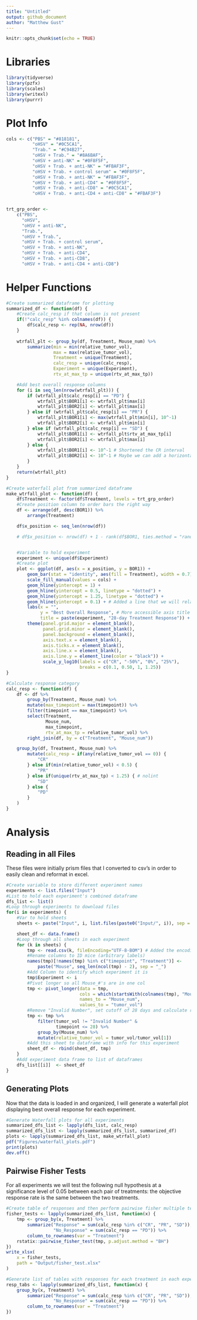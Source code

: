```yaml
---
title: "Untitled"
output: github_document
author: "Matthew Gust"
---
```


```r
knitr::opts_chunk$set(echo = TRUE)
```

# Libraries
```r
library(tidyverse)
library(pzfx)
library(scales)
library(writexl)
library(purrr)
```

# Plot Info
```r
cols <- c("PBS" = "#818181",
          "oHSV" = "#0C5CA1",
          "Trab." = "#C94B27",
          "oHSV + Trab." = "#8A6BAF",
          "oHSV + anti-NK" = "#0F8F5F",
          "oHSV + Trab. + anti-NK" = "#FBAF3F",
          "oHSV + Trab. + control serum" = "#0F8F5F",
          "oHSV + Trab. + anti-NK" = "#FBAF3F",
          "oHSV + Trab. + anti-CD4" = "#0F8F5F",
          "oHSV + Trab. + anti-CD8" = "#0C5CA1",
          "oHSV + Trab. + anti-CD4 + anti-CD8" = "#FBAF3F")


trt_grp_order <-
    c("PBS",
      "oHSV",
      "oHSV + anti-NK",
      "Trab.",
      "oHSV + Trab.",
      "oHSV + Trab. + control serum",
      "oHSV + Trab. + anti-NK",
      "oHSV + Trab. + anti-CD4",
      "oHSV + Trab. + anti-CD8",
      "oHSV + Trab. + anti-CD4 + anti-CD8")
```

# Helper Functions
```r
#Create summarized dataframe for plotting
summarized_df <- function(df) {
    #Create calc_resp if that column is not present
    if(!"calc_resp" %in% colnames(df)) {
        df$calc_resp <- rep(NA, nrow(df))
    }
    
    wtrfall_plt <- group_by(df, Treatment, Mouse_num) %>%
        summarize(min = min(relative_tumor_vol),
                  max = max(relative_tumor_vol),
                  Treatment = unique(Treatment),
                  calc_resp = unique(calc_resp),
                  Experiment = unique(Experiment),
                  rtv_at_max_tp = unique(rtv_at_max_tp))

    #Add best overall response columns
    for (i in seq_len(nrow(wtrfall_plt))) {
        if (wtrfall_plt$calc_resp[i] == "PD") {
            wtrfall_plt$BOR1[i] <- wtrfall_plt$max[i]
            wtrfall_plt$BOR2[i] <- wtrfall_plt$max[i]
        } else if (wtrfall_plt$calc_resp[i] == "PR") {
            wtrfall_plt$BOR1[i] <- max(wtrfall_plt$min[i], 10^-1)
            wtrfall_plt$BOR2[i] <- wtrfall_plt$min[i]
        } else if (wtrfall_plt$calc_resp[i] == "SD") {
            wtrfall_plt$BOR1[i] <- wtrfall_plt$rtv_at_max_tp[i]
            wtrfall_plt$BOR2[i] <- wtrfall_plt$max[i]
        } else {
            wtrfall_plt$BOR1[i] <- 10^-1 # Shortened the CR interval
            wtrfall_plt$BOR2[i] <- 10^-1 # Maybe we can add a horizontal line with a label "CR"? # nolint
        }
    }
    return(wtrfall_plt)
}

#Create waterfall plot from summarized dataframe
make_wtrfall_plot <- function(df) {
    df$Treatment <- factor(df$Treatment, levels = trt_grp_order)
    #Create position column to order bars the right way
    df <- arrange(df, desc(BOR1)) %>%
        arrange(Treatment)

    df$x_position <- seq_len(nrow(df))

    # df$x_position <- nrow(df) + 1 - rank(df$BOR1, ties.method = "random")


    #Variable to hold experiment
    experiment <- unique(df$Experiment)
    #Create plot
    plot <- ggplot(df, aes(x = x_position, y = BOR1)) +
        geom_bar(stat = "identity", aes(fill = Treatment), width = 0.7) +
        scale_fill_manual(values = cols) +
        geom_hline(yintercept = 1) +
        geom_hline(yintercept = 0.5, linetype = "dotted") +
        geom_hline(yintercept = 1.25, linetype = "dotted") +
        geom_hline(yintercept = 0.1) + # Added a line that we will relabel as "CR" # nolint
        labs(x = "",
             y = "Best Overall Response", # More accessible axis title
             title = paste(experiment, "28-day Treatment Response")) + # Will need to make this variable-driven for different figure # nolint
        theme(panel.grid.major = element_blank(),
              panel.grid.minor = element_blank(),
              panel.background = element_blank(),
              axis.text.x = element_blank(),
              axis.ticks.x = element_blank(),
              axis.line.x = element_blank(),
              axis.line.y = element_line(color = "black")) +
              scale_y_log10(labels = c("CR", "-50%", "0%", "25%"),
                            breaks = c(0.1, 0.50, 1, 1.25))
}

#Calculate response category
calc_resp <- function(df) {
    df <- df %>%
        group_by(Treatment, Mouse_num) %>%
        mutate(max_timepoint = max(timepoint)) %>%
        filter(timepoint == max_timepoint) %>%
        select(Treatment,
               Mouse_num,
               max_timepoint,
               rtv_at_max_tp = relative_tumor_vol) %>%
        right_join(df, by = c("Treatment", "Mouse_num"))

    group_by(df, Treatment, Mouse_num) %>%
        mutate(calc_resp = if(any(relative_tumor_vol == 0)) {
            "CR"
        } else if(min(relative_tumor_vol) < 0.5) {
            "PR"
        } else if(unique(rtv_at_max_tp) < 1.25) { # nolint
            "SD"
        } else {
            "PD"
        }
    )
}
```


# Analysis

## Reading in all Files
These files were initially prism files that I converted to csv's in order to easily clean and reformat in excel.
```r
#Create variable to store different experiment names
experiments <- list.files("Input")
#List to hold each experiment's combined dataframe
dfs_list <- list()
#Loop through experiments to download files
for(i in experiments) {
    #Var to hold sheets
    sheets <- paste("Input", i, list.files(paste0("Input/", i)), sep = "/")

    sheet_df <- data.frame()
    #Loop through all sheets in each experiment
    for (k in sheets) {
        tmp <- read.csv(k, fileEncoding="UTF-8-BOM") # Added the encoding to make it work cross-platform #nolint
        #Rename columns to ID mice (arbitrary labels)
        names(tmp)[!names(tmp) %in% c("timepoint", "Treatment")] <-
            paste("Mouse", seq_len(ncol(tmp) - 2), sep = "_")
        #Add Column to identify which experiment it is
        tmp$Experiment <- i
        #Pivot longer so all Mouse_#'s are in one col
        tmp <- pivot_longer(data = tmp,
                            cols = which(startsWith(colnames(tmp), "Mouse_")),
                            names_to = "Mouse_num",
                            values_to = "tumor_vol")
        #Remove "Invalid Number", set cutoff of 28 days and calculate relative_tumor_vol # nolint
        tmp <- tmp %>%
            filter(tumor_vol != "Invalid Number" &
                   timepoint <= 28) %>%
            group_by(Mouse_num) %>%
            mutate(relative_tumor_vol = tumor_vol/tumor_vol[1])
        #Add this sheet to dataframe with info for this experiment
        sheet_df <- rbind(sheet_df, tmp)
    }
    #Add experiment data frame to list of dataframes
    dfs_list[[i]]  <- sheet_df
}
```

## Generating Plots

Now that the data is loaded in and organized, I will generate a waterfall plot displaying best overall response for each experiment.
```r
#Generate Waterfall plots for all experiments
summarized_dfs_list <- lapply(dfs_list, calc_resp)
summarized_dfs_list <- lapply(summarized_dfs_list, summarized_df)
plots <- lapply(summarized_dfs_list, make_wtrfall_plot)
pdf("Figures/waterfall_plots.pdf")
print(plots)
dev.off()
```

## Pairwise Fisher Tests

For all experiments we will test the following null hypothesis at a significance level of 0.05 between each pair of treatments: the objective response rate is the same between the two treatments.
```r
#Create table of responses and then perform pairwise fisher multiple tests
fisher_tests <- lapply(summarized_dfs_list, function(x) {
    tmp <- group_by(x, Treatment) %>%
        summarize("Response" = sum(calc_resp %in% c("CR", "PR", "SD")),
                  "No_Response" = sum(calc_resp == "PD")) %>%
        column_to_rownames(var = "Treatment")
    rstatix::pairwise_fisher_test(tmp, p.adjust.method = "BH")
})
write_xlsx(
    x = fisher_tests,
    path = "Output/fisher_test.xlsx"
)

#Generate list of tables with responses for each treatment in each experiment
resp_tabs <- lapply(summarized_dfs_list, function(x) {
    group_by(x, Treatment) %>%
        summarize("Response" = sum(calc_resp %in% c("CR", "PR", "SD")),
                  "No_Response" = sum(calc_resp == "PD")) %>%
        column_to_rownames(var = "Treatment")
})
```